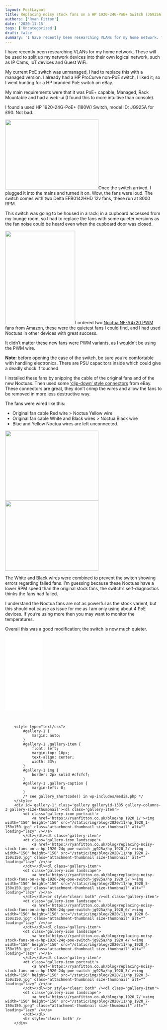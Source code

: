 ```yaml
---
layout: PostLayout
title: Replacing noisy stock fans on a HP 1920-24G-PoE+ Switch (JG925A)
authors: ['Ryan Fitton']
date: '2020-11-15'
tags: ['Uncategorized']
draft: false
summary: 'I have recently been researching VLANs for my home network. These will be used to split up my network devices into their own logical network, such as IP Cams, IoT devices and Guest WiFi. My current PoE switch was unmanaged, I had to replace this with a managed version. I already had a HP ProCurve [&amp;hellip;]'
---
```


<p>I have recently been researching VLANs for my home network. These will be used to split up my network devices into their own logical network, such as IP Cams, IoT devices and Guest WiFi.</p>
<p>My current PoE switch was unmanaged, I had to replace this with a managed version. I already had a HP ProCurve non-PoE switch, I liked it; so I went hunting for a HP branded PoE switch on eBay.</p>
<p>My main requirements were that it was PoE+ capable, Managed, Rack Mountable and had a web-ui (I found this to more intuitive than console).</p>
<p>I found a used HP 1920-24G-PoE+ (180W) Switch, model ID: JG925A for £90. Not bad.</p>
<p><a href="/static/img/blog/2020/11/hp_1920_2-scaled.jpg"><img loading="lazy" class="alignright size-medium wp-image-1392" src="/static/img/blog/2020/11/hp_1920_2-300x225.jpg" alt="" width="300" height="225" srcset="/static/img/blog/2020/11/hp_1920_2-300x225.jpg 300w, /static/img/blog/2020/11/hp_1920_2-1024x767.jpg 1024w, /static/img/blog/2020/11/hp_1920_2-768x576.jpg 768w, /static/img/blog/2020/11/hp_1920_2-1536x1151.jpg 1536w, /static/img/blog/2020/11/hp_1920_2-2048x1535.jpg 2048w" sizes="(max-width: 300px) 100vw, 300px" /></a>Once the switch arrived, I plugged it into the mains and turned it on. Wow, the fans were loud. The switch comes with two Delta EFB0142HHD 12v fans, these run at 8000 RPM.</p>
<p>This switch was going to be housed in a rack; in a cupboard accessed from my lounge room, so I had to replace the fans with some quieter versions as the fan noise could be heard even when the cupboard door was closed.</p>
<p><a href="/static/img/blog/2020/11/hp_1920_3-scaled.jpg"><img loading="lazy" class="alignleft size-medium wp-image-1384" src="/static/img/blog/2020/11/hp_1920_3-225x300.jpg" alt="" width="225" height="300" srcset="/static/img/blog/2020/11/hp_1920_3-225x300.jpg 225w, /static/img/blog/2020/11/hp_1920_3-768x1024.jpg 768w, /static/img/blog/2020/11/hp_1920_3-1152x1536.jpg 1152w, /static/img/blog/2020/11/hp_1920_3-1536x2048.jpg 1536w, /static/img/blog/2020/11/hp_1920_3-scaled.jpg 1920w" sizes="(max-width: 225px) 100vw, 225px" /></a>I ordered two <a href="https://www.amazon.co.uk/Noctua-NF-A4x20-PWM-Premium-40x20mm/dp/B07125KWG1/ref=as_li_ss_tl?ie=UTF8&amp;psc=1&amp;ref=ppx_pop_mob_b_asin_title&amp;linkCode=ll1&amp;tag=ryanfittoncou-21&amp;linkId=bda93790e47185466fc7099264289da9&amp;language=en_GB" target="_blank" rel="noopener noreferrer">Noctua NF-A4x20 PWM</a> fans from Amazon, these were the quietest fans I could find, and I had used Noctuas in other devices with great success.</p>
<p>It didn&#8217;t matter these new fans were PWM variants, as I wouldn&#8217;t be using the PWM wire.</p>
<p><strong>Note: </strong>before opening the case of the switch, be sure you&#8217;re comfortable with handling electronics. There are PSU capacitors inside which could give a deadly shock if touched.</p>
<p>I installed these fans by snipping the cable of the original fans and of the new Noctuas. Then used some <a href="https://www.ebay.co.uk/itm/Wago-type-in-line-Electrical-Connectors-Wire-Block-Clamp-Terminal-Cable-Reusable/264655941031?pageci=191f7a3d-467e-4332-8e99-3dbccf63c998" target="_blank" rel="noopener noreferrer">&#8216;clip-down&#8217; style connectors</a> from eBay. These connectors are great, they don&#8217;t crimp the wires and allow the fans to be removed in more less destructive way.</p>
<p>The fans were wired like this:</p>
<ul>
<li>Original fan cable Red wire &gt; Noctua Yellow wire</li>
<li>Original fan cable White and Black wires &gt; Noctua Black wire</li>
<li>Blue and Yellow Noctua wires are left unconnected.</li>
</ul>
<p><a href="/static/img/blog/2020/11/hp_1920_5-scaled.jpg"><img loading="lazy" class="alignnone wp-image-1383" src="/static/img/blog/2020/11/hp_1920_5-300x225.jpg" alt="" width="300" height="225" srcset="/static/img/blog/2020/11/hp_1920_5-300x225.jpg 300w, /static/img/blog/2020/11/hp_1920_5-1024x768.jpg 1024w, /static/img/blog/2020/11/hp_1920_5-768x576.jpg 768w, /static/img/blog/2020/11/hp_1920_5-1536x1152.jpg 1536w, /static/img/blog/2020/11/hp_1920_5-2048x1536.jpg 2048w" sizes="(max-width: 300px) 100vw, 300px" /></a> <a href="/static/img/blog/2020/11/hp_1920_6-scaled.jpg"><img loading="lazy" class="alignnone size-medium wp-image-1382" src="/static/img/blog/2020/11/hp_1920_6-300x225.jpg" alt="" width="300" height="225" srcset="/static/img/blog/2020/11/hp_1920_6-300x225.jpg 300w, /static/img/blog/2020/11/hp_1920_6-1024x768.jpg 1024w, /static/img/blog/2020/11/hp_1920_6-768x576.jpg 768w, /static/img/blog/2020/11/hp_1920_6-1536x1152.jpg 1536w, /static/img/blog/2020/11/hp_1920_6-2048x1536.jpg 2048w" sizes="(max-width: 300px) 100vw, 300px" /></a></p>
<p>The White and Black wires were combined to prevent the switch showing errors regarding failed fans. I&#8217;m guessing because these Noctuas have a lower RPM speed than the original stock fans, the switch&#8217;s self-diagnostics thinks the fans had failed.</p>
<p>I understand the Noctua fans are not as powerful as the stock varient, but this should not cause as issue for me as I am only using about 4 PoE devices. If you&#8217;re using more then you may want to monitor the temperatures.</p>
<p>Overall this was a good modification; the switch is now much quieter.</p>
<p><iframe style="width: 120px; height: 240px;" src="//ws-eu.amazon-adsystem.com/widgets/q?ServiceVersion=20070822&amp;OneJS=1&amp;Operation=GetAdHtml&amp;MarketPlace=GB&amp;source=ss&amp;ref=as_ss_li_til&amp;ad_type=product_link&amp;tracking_id=ryanfittoncou-21&amp;language=en_GB&amp;marketplace=amazon&amp;region=GB&amp;placement=B07125KWG1&amp;asins=B07125KWG1&amp;linkId=e236538851eb657ce439c18f5ef7d892&amp;show_border=true&amp;link_opens_in_new_window=true" frameborder="0" marginwidth="0" marginheight="0" scrolling="no"></iframe></p>
<p>&nbsp;</p>

		<style type="text/css">
			#gallery-1 {
				margin: auto;
			}
			#gallery-1 .gallery-item {
				float: left;
				margin-top: 10px;
				text-align: center;
				width: 33%;
			}
			#gallery-1 img {
				border: 2px solid #cfcfcf;
			}
			#gallery-1 .gallery-caption {
				margin-left: 0;
			}
			/* see gallery_shortcode() in wp-includes/media.php */
		</style>
		<div id='gallery-1' class='gallery galleryid-1385 gallery-columns-3 gallery-size-thumbnail'><dl class='gallery-item'>
			<dt class='gallery-icon portrait'>
				<a href='https://ryanfitton.co.uk/blog/hp_1920_1/'><img width="150" height="150" src="/static/img/blog/2020/11/hp_1920_1-150x150.jpg" class="attachment-thumbnail size-thumbnail" alt="" loading="lazy" /></a>
			</dt></dl><dl class='gallery-item'>
			<dt class='gallery-icon landscape'>
				<a href='https://ryanfitton.co.uk/blog/replacing-noisy-stock-fans-on-a-hp-1920-24g-poe-switch-jg925a/hp_1920_2/'><img width="150" height="150" src="/static/img/blog/2020/11/hp_1920_2-150x150.jpg" class="attachment-thumbnail size-thumbnail" alt="" loading="lazy" /></a>
			</dt></dl><dl class='gallery-item'>
			<dt class='gallery-icon landscape'>
				<a href='https://ryanfitton.co.uk/blog/replacing-noisy-stock-fans-on-a-hp-1920-24g-poe-switch-jg925a/hp_1920_5/'><img width="150" height="150" src="/static/img/blog/2020/11/hp_1920_5-150x150.jpg" class="attachment-thumbnail size-thumbnail" alt="" loading="lazy" /></a>
			</dt></dl><br style="clear: both" /><dl class='gallery-item'>
			<dt class='gallery-icon landscape'>
				<a href='https://ryanfitton.co.uk/blog/replacing-noisy-stock-fans-on-a-hp-1920-24g-poe-switch-jg925a/hp_1920_6/'><img width="150" height="150" src="/static/img/blog/2020/11/hp_1920_6-150x150.jpg" class="attachment-thumbnail size-thumbnail" alt="" loading="lazy" /></a>
			</dt></dl><dl class='gallery-item'>
			<dt class='gallery-icon landscape'>
				<a href='https://ryanfitton.co.uk/blog/replacing-noisy-stock-fans-on-a-hp-1920-24g-poe-switch-jg925a/hp_1920_4/'><img width="150" height="150" src="/static/img/blog/2020/11/hp_1920_4-150x150.jpg" class="attachment-thumbnail size-thumbnail" alt="" loading="lazy" /></a>
			</dt></dl><dl class='gallery-item'>
			<dt class='gallery-icon portrait'>
				<a href='https://ryanfitton.co.uk/blog/replacing-noisy-stock-fans-on-a-hp-1920-24g-poe-switch-jg925a/hp_1920_3/'><img width="150" height="150" src="/static/img/blog/2020/11/hp_1920_3-150x150.jpg" class="attachment-thumbnail size-thumbnail" alt="" loading="lazy" /></a>
			</dt></dl><br style="clear: both" /><dl class='gallery-item'>
			<dt class='gallery-icon landscape'>
				<a href='https://ryanfitton.co.uk/blog/hp_1920_7/'><img width="150" height="150" src="/static/img/blog/2020/11/hp_1920_7-150x150.jpeg" class="attachment-thumbnail size-thumbnail" alt="" loading="lazy" /></a>
			</dt></dl>
			<br style='clear: both' />
		</div>

<p>&nbsp;</p>
<p>&nbsp;</p>